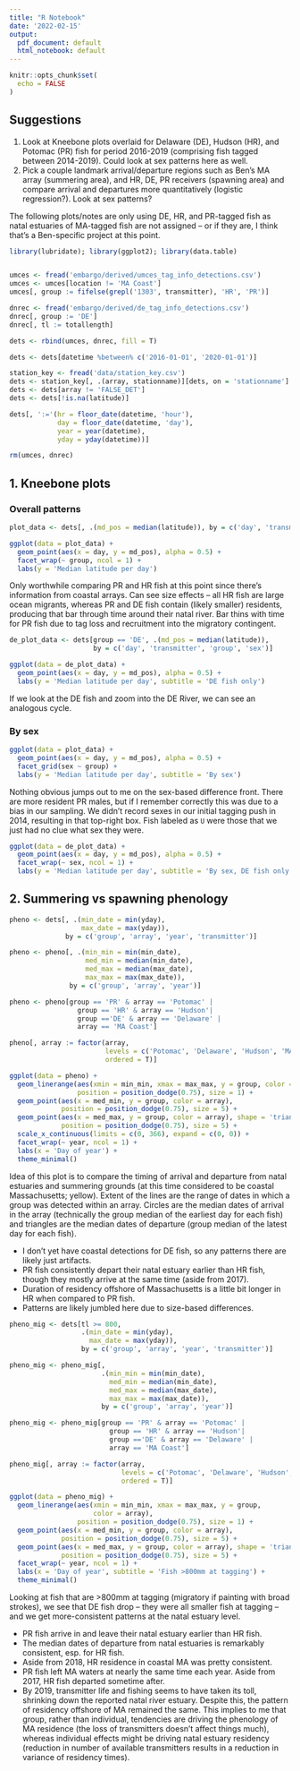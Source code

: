 ```yaml
---
title: "R Notebook"
date: '2022-02-15'
output:
  pdf_document: default
  html_notebook: default
---
```


```r
knitr::opts_chunk$set(
  echo = FALSE
)
```

## Suggestions

1.  Look at Kneebone plots overlaid for Delaware (DE), Hudson (HR), and Potomac (PR) fish for period 2016-2019 (comprising fish tagged between 2014-2019). Could look at sex patterns here as well.
2.  Pick a couple landmark arrival/departure regions such as Ben's MA array (summering area), and HR, DE, PR receivers (spawning area) and compare arrival and departures more quantitatively (logistic regression?). Look at sex patterns?

The following plots/notes are only using DE, HR, and PR-tagged fish as natal estuaries of MA-tagged fish are not assigned -- or if they are, I think that's a Ben-specific project at this point.

```r
library(lubridate); library(ggplot2); library(data.table)


umces <- fread('embargo/derived/umces_tag_info_detections.csv')
umces <- umces[location != 'MA Coast']
umces[, group := fifelse(grepl('1303', transmitter), 'HR', 'PR')]

dnrec <- fread('embargo/derived/de_tag_info_detections.csv')
dnrec[, group := 'DE']
dnrec[, tl := totallength]

dets <- rbind(umces, dnrec, fill = T)

dets <- dets[datetime %between% c('2016-01-01', '2020-01-01')]

station_key <- fread('data/station_key.csv')
dets <- station_key[, .(array, stationname)][dets, on = 'stationname']
dets <- dets[array != 'FALSE_DET']
dets <- dets[!is.na(latitude)]

dets[, ':='(hr = floor_date(datetime, 'hour'),
            day = floor_date(datetime, 'day'),
            year = year(datetime),
            yday = yday(datetime))]

rm(umces, dnrec)
```

## 1. Kneebone plots

### Overall patterns

```r
plot_data <- dets[, .(md_pos = median(latitude)), by = c('day', 'transmitter', 'group', 'sex')]

ggplot(data = plot_data) +
  geom_point(aes(x = day, y = md_pos), alpha = 0.5) +
  facet_wrap(~ group, ncol = 1) +
  labs(y = 'Median latitude per day')
```

Only worthwhile comparing PR and HR fish at this point since there's information from coastal arrays. Can see size effects -- all HR fish are large ocean migrants, whereas PR and DE fish contain (likely smaller) residents, producing that bar through time around their natal river. Bar thins with time for PR fish due to tag loss and recruitment into the migratory contingent.

```r
de_plot_data <- dets[group == 'DE', .(md_pos = median(latitude)),
                     by = c('day', 'transmitter', 'group', 'sex')]

ggplot(data = de_plot_data) +
  geom_point(aes(x = day, y = md_pos), alpha = 0.5) +
  labs(y = 'Median latitude per day', subtitle = 'DE fish only')
```

If we look at the DE fish and zoom into the DE River, we can see an analogous cycle.

### By sex

```r
ggplot(data = plot_data) +
  geom_point(aes(x = day, y = md_pos), alpha = 0.5) +
  facet_grid(sex ~ group) +
  labs(y = 'Median latitude per day', subtitle = 'By sex')
```

Nothing obvious jumps out to me on the sex-based difference front. There are more resident PR males, but if I remember correctly this was due to a bias in our sampling. We didn't record sexes in our initial tagging push in 2014, resulting in that top-right box. Fish labeled as `U` were those that we just had no clue what sex they were.

```r
ggplot(data = de_plot_data) +
  geom_point(aes(x = day, y = md_pos), alpha = 0.5) +
  facet_wrap(~ sex, ncol = 1) +
  labs(y = 'Median latitude per day', subtitle = 'By sex, DE fish only')
```

## 2. Summering vs spawning phenology

```r
pheno <- dets[, .(min_date = min(yday),
                  max_date = max(yday)),
              by = c('group', 'array', 'year', 'transmitter')]

pheno <- pheno[, .(min_min = min(min_date),
                   med_min = median(min_date),
                   med_max = median(max_date),
                   max_max = max(max_date)),
               by = c('group', 'array', 'year')]

pheno <- pheno[group == 'PR' & array == 'Potomac' |
                 group == 'HR' & array == 'Hudson'|
                 group =='DE' & array == 'Delaware' |
                 array == 'MA Coast']

pheno[, array := factor(array,
                        levels = c('Potomac', 'Delaware', 'Hudson', 'MA Coast'),
                        ordered = T)]

ggplot(data = pheno) +
  geom_linerange(aes(xmin = min_min, xmax = max_max, y = group, color = array),
                 position = position_dodge(0.75), size = 1) +
  geom_point(aes(x = med_min, y = group, color = array),
             position = position_dodge(0.75), size = 5) +
  geom_point(aes(x = med_max, y = group, color = array), shape = 'triangle',
             position = position_dodge(0.75), size = 5) +
  scale_x_continuous(limits = c(0, 366), expand = c(0, 0)) +
  facet_wrap(~ year, ncol = 1) +
  labs(x = 'Day of year') +
  theme_minimal()
```

Idea of this plot is to compare the timing of arrival and departure from natal estuaries and summering grounds (at this time considered to be coastal Massachusetts; yellow). Extent of the lines are the range of dates in which a group was detected within an array. Circles are the median dates of arrival in the array (technically the group median of the earliest day for each fish) and triangles are the median dates of departure (group median of the latest day for each fish).

-   I don't yet have coastal detections for DE fish, so any patterns there are likely just artifacts.
-   PR fish consistently depart their natal estuary earlier than HR fish, though they mostly arrive at the same time (aside from 2017).
-   Duration of residency offshore of Massachusetts is a little bit longer in HR when compared to PR fish.
-   Patterns are likely jumbled here due to size-based differences.

```r
pheno_mig <- dets[tl >= 800,
                  .(min_date = min(yday),
                    max_date = max(yday)),
                  by = c('group', 'array', 'year', 'transmitter')]

pheno_mig <- pheno_mig[, 
                       .(min_min = min(min_date),
                         med_min = median(min_date),
                         med_max = median(max_date),
                         max_max = max(max_date)),
                       by = c('group', 'array', 'year')]

pheno_mig <- pheno_mig[group == 'PR' & array == 'Potomac' |
                         group == 'HR' & array == 'Hudson'|
                         group =='DE' & array == 'Delaware' |
                         array == 'MA Coast']

pheno_mig[, array := factor(array,
                            levels = c('Potomac', 'Delaware', 'Hudson', 'MA Coast'),
                            ordered = T)]

ggplot(data = pheno_mig) +
  geom_linerange(aes(xmin = min_min, xmax = max_max, y = group, 
                     color = array),
                 position = position_dodge(0.75), size = 1) +
  geom_point(aes(x = med_min, y = group, color = array),
             position = position_dodge(0.75), size = 5) +
  geom_point(aes(x = med_max, y = group, color = array), shape = 'triangle',
             position = position_dodge(0.75), size = 5) +
  facet_wrap(~ year, ncol = 1) +
  labs(x = 'Day of year', subtitle = 'Fish >800mm at tagging') +
  theme_minimal()
```

Looking at fish that are \>800mm at tagging (migratory if painting with broad strokes), we see that DE fish drop -- they were all smaller fish at tagging -- and we get more-consistent patterns at the natal estuary level.

-   PR fish arrive in and leave their natal estuary earlier than HR fish.
-   The median dates of departure from natal estuaries is remarkably consistent, esp. for HR fish.
-   Aside from 2018, HR residence in coastal MA was pretty consistent.
-   PR fish left MA waters at nearly the same time each year. Aside from 2017, HR fish departed sometime after.
-   By 2019, transmitter life and fishing seems to have taken its toll, shrinking down the reported natal river estuary. Despite this, the pattern of residency offshore of MA remained the same. This implies to me that group, rather than individual, tendencies are driving the phenology of MA residence (the loss of transmitters doesn't affect things much), whereas individual effects might be driving natal estuary residency (reduction in number of available transmitters results in a reduction in variance of residency times).
